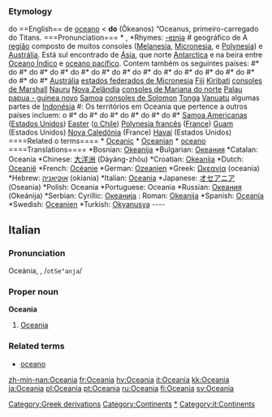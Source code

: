 {{see|Oceânia}}
{{wikipedia}}
===Etymology=== do ==English== de [[oceano]] < {{AGr.}} ''' do ''' {{polytonic| [[Ὠκεανός]]}} (Ōkeanos) “Oceanus, primeiro-carregado do Titans. ===Pronunciation=== * {{IPA|/ˌəʊʃiˈeɪniə/}}, {{SAMPA|/%@USieIni@/}} *Rhymes: [[Rimas: Inglês: - noun=== do ===Proper do eɪniə|-eɪniə]] {{substantivo en-apropriado}} # geográfico de A [[região]] composto de muitos consoles ([[Melanesia]], [[Micronesia]], e [[Polynesia]]) e [[Austrália]]. Está sul encontrado de [[Ásia]], que norte [[Antarctica]] e na beira entre [[Oceano Índico]] e [[oceano pacífico]]. Contem também os seguintes países: #* do #* do #* do #* do #* do #* do #* do #* do #* do #* do #* do #* do #* do #* do #* [[Austrália]] [[estados federados de Micronesia]] [[Fiji]] [[Kiribati]] [[consoles de Marshall]] [[Nauru]] [[Nova Zelândia]] [[consoles de Mariana do norte]] [[Palau]] [[papua - guinea novo]] [[Samoa]] [[consoles de Solomon]] [[Tonga]] [[Vanuatu]] algumas partes de [[Indonésia]] #: Os territórios em Oceania que pertence a outros países incluem: o #* do #* do #* do #* do #* do #* [[Samoa Americanas]] ([[Estados Unidos]]) [[console de Easter|Easter]] ([[o Chile]]) [[Polynesia francês]] ([[France]]) [[Guam]] (Estados Unidos) [[Nova Caledônia]] (France) [[Havaí]] (Estados Unidos) ====Related o terms==== * [[Oceanic]] * [[Oceanian]] * [[oceano]] ====Translations==== {{superior}} *Bosnian: [[Okeanija]] {{f}} *Bulgarian: [[Океания]] {{f}} *Catalan: Oceania {{f}} *Chinese: [[大洋洲]] (Dàyáng-zhōu) *Croatian: [[Okeanija]] {{f}} *Dutch: [[Oceanië]] {{n}} *French: [[Océanie]] {{f}} *German: [[Ozeanien]] *Greek: [[Ωκεανία]] (oceanía) {{f}} *Hebrew: [[אוקיאניה]] (okiania) {{f}} *Italian: [[#Italian|Oceania]] {{f}} {{mid}} *Japanese: [[オセアニア]] (Oseania) *Polish: Oceania {{f}} *Portuguese: Oceania {{f}} *Russian: [[Океания]] (Okeánija) {{f}} *Serbian: Cyrillic: [[Океанија]] {{f}}: Roman: [[Okeanija]] {{f}} *Spanish: [[Oceanía]] {{f}} *Swedish: [[Oceanien]] *Turkish: [[Okyanusya]] {{fundo}} ----

==Italian==

===Pronunciation===
Oceània, {{Unicode|/otʃeˈanja/}}, /<tt>otSe"anja</tt>/

===Proper noun===
'''Oceania''' {{f}}

# [[#English|Oceania]]

===Related terms===
*[[oceano]]

[[Category:Greek derivations]]
[[Category:Continents]]
[[Category:Oceania|*]]
[[Category:it:Continents]]

[[zh-min-nan:Oceania]]
[[fr:Oceania]]
[[hy:Oceania]]
[[it:Oceania]]
[[kk:Oceania]]
[[ja:Oceania]]
[[pl:Oceania]]
[[pt:Oceania]]
[[ru:Oceania]]
[[fi:Oceania]]
[[sv:Oceania]]